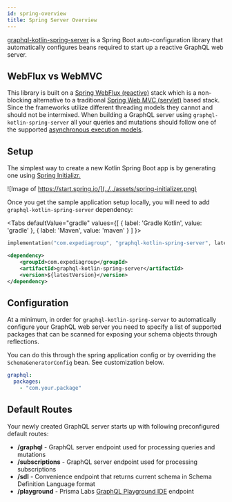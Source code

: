 ```yaml
---
id: spring-overview
title: Spring Server Overview
---
```




[graphql-kotlin-spring-server](https://github.com/ExpediaGroup/graphql-kotlin/tree/master/servers/graphql-kotlin-spring-server)
is a Spring Boot auto-configuration library that automatically configures beans required to start up a reactive GraphQL
web server.

## WebFlux vs WebMVC

This library is built on a [Spring WebFlux (reactive)](https://docs.spring.io/spring/docs/current/spring-framework-reference/web-reactive.html) stack which is a non-blocking alternative to a traditional [Spring Web MVC (servlet)](https://docs.spring.io/spring/docs/current/spring-framework-reference/web.html) based stack.
Since the frameworks utilize different threading models they cannot and should not be intermixed.
When building a GraphQL server using `graphql-kotlin-spring-server` all your queries and mutations should follow one of the supported [asynchronous execution models](../../schema-generator/execution/async-models.md).

## Setup

The simplest way to create a new Kotlin Spring Boot app is by generating one using [Spring Initializr.](https://start.spring.io/)

![Image of https://start.spring.io/](../../assets/spring-initializer.png)

Once you get the sample application setup locally, you will need to add `graphql-kotlin-spring-server` dependency:

<Tabs
  defaultValue="gradle"
  values={[
    { label: 'Gradle Kotlin', value: 'gradle' },
    { label: 'Maven', value: 'maven' }
  ]
}>

<TabItem value="gradle">

```kotlin
implementation("com.expediagroup", "graphql-kotlin-spring-server", latestVersion)
```

</TabItem>
<TabItem value="maven">

```xml
<dependency>
    <groupId>com.expediagroup</groupId>
    <artifactId>graphql-kotlin-spring-server</artifactId>
    <version>${latestVersion}</version>
</dependency>
```

</TabItem>
</Tabs>

## Configuration

At a minimum, in order for `graphql-kotlin-spring-server` to automatically configure your GraphQL web server you need to
specify a list of supported packages that can be scanned for exposing your schema objects through reflections.

You can do this through the spring application config or by overriding the `SchemaGeneratorConfig` bean. See customization below.

```yaml
graphql:
  packages:
    - "com.your.package"
```

## Default Routes

Your newly created GraphQL server starts up with following preconfigured default routes:

-   **/graphql** - GraphQL server endpoint used for processing queries and mutations
-   **/subscriptions** - GraphQL server endpoint used for processing subscriptions
-   **/sdl** - Convenience endpoint that returns current schema in Schema Definition Language format
-   **/playground** - Prisma Labs [GraphQL Playground IDE](https://github.com/prisma-labs/graphql-playground) endpoint
